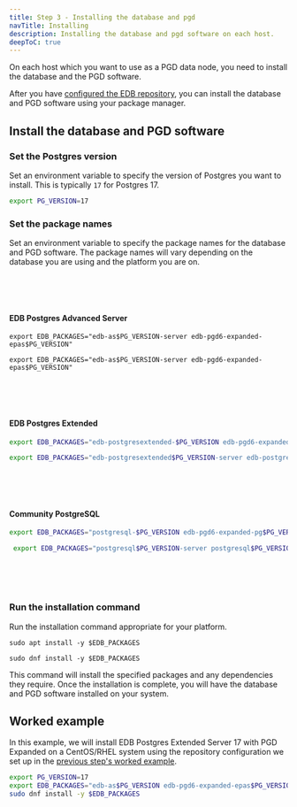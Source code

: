 ```yaml
---
title: Step 3 - Installing the database and pgd
navTitle: Installing
description: Installing the database and pgd software on each host.
deepToC: true
---
```


On each host which you want to use as a PGD data node, you need to install the database and the PGD software.

After you have [configured the EDB repository](02-configure-repositories), you can install the database and PGD software using your package manager.

## Install the database and PGD software

### Set the Postgres version

Set an environment variable to specify the version of Postgres you want to install. This is typically `17` for Postgres 17.

```bash
export PG_VERSION=17
```

### Set the package names

Set an environment variable to specify the package names for the database and PGD software. The package names will vary depending on the database you are using and the platform you are on.

<TabContainer>

<Tab title="EDB Postgres Advanced Server" active>
<br/><br/><br/>

#### EDB Postgres Advanced Server

<TabContainer syncKey="platform">

<Tab title="Debian/Ubuntu" active>

```shell
export EDB_PACKAGES="edb-as$PG_VERSION-server edb-pgd6-expanded-epas$PG_VERSION"
```

</Tab>

<Tab title="CentOS/RHEL">

```shell
export EDB_PACKAGES="edb-as$PG_VERSION-server edb-pgd6-expanded-epas$PG_VERSION"
```

</Tab>
</TabContainer>

</Tab>

<Tab title="EDB Postgres Extended">
<br/><br/><br/>

#### EDB Postgres Extended

<TabContainer syncKey="platform">

<Tab title="Debian/Ubuntu" active>

  ```bash
  export EDB_PACKAGES="edb-postgresextended-$PG_VERSION edb-pgd6-expanded-pgextended$PG_VERSION"
  ```

</Tab>

<Tab title="CentOS/RHEL">

  ```bash
  export EDB_PACKAGES="edb-postgresextended$PG_VERSION-server edb-postgresextended$PG_VERSION-contrib edb-pgd6-expanded-pgextended$PG_VERSION"
  ```

</Tab>
</TabContainer>
</Tab>

<Tab title="Community PostgreSQL">
<br/><br/><br/>

#### Community PostgreSQL

<TabContainer syncKey="platform">

<Tab title="Debian/Ubuntu" active>

  ```bash
  export EDB_PACKAGES="postgresql-$PG_VERSION edb-pgd6-expanded-pg$PG_VERSION"
  ```

</Tab>
<Tab title="CentOS/RHEL">

 ```bash
  export EDB_PACKAGES="postgresql$PG_VERSION-server postgresql$PG_VERSION-contrib edb-pgd6-expanded-pg$PG_VERSION"
  ```

</Tab>

</TabContainer>

</Tab>

</TabContainer>

<br/><br/><br/>

### Run the installation command
Run the installation command appropriate for your platform.

<TabContainer syncKey="platform">

<Tab title="Debian/Ubuntu" active>

```shell
sudo apt install -y $EDB_PACKAGES
```

</Tab>

<Tab title="CentOS/RHEL">

```shell
sudo dnf install -y $EDB_PACKAGES
```

</Tab>

</TabContainer>

This command will install the specified packages and any dependencies they require. Once the installation is complete, you will have the database and PGD software installed on your system.


## Worked example

In this example, we will install EDB Postgres Extended Server 17 with PGD Expanded on a CentOS/RHEL system  using the repository configuration we set up in the [previous step's worked example](02-configure-repositories#worked-example).

```bash
export PG_VERSION=17
export EDB_PACKAGES="edb-as$PG_VERSION edb-pgd6-expanded-epas$PG_VERSION"
sudo dnf install -y $EDB_PACKAGES
```
